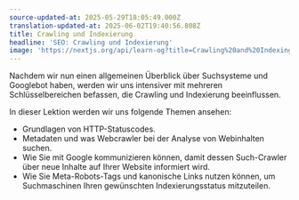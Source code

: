 ```yaml
---
source-updated-at: 2025-05-29T18:05:49.000Z
translation-updated-at: 2025-06-02T19:40:56.808Z
title: Crawling und Indexierung
headline: 'SEO: Crawling und Indexierung'
image: 'https://nextjs.org/api/learn-og?title=Crawling%20and%20Indexing&amp;chapter=4'
---
```


Nachdem wir nun einen allgemeinen Überblick über Suchsysteme und Googlebot haben, werden wir uns intensiver mit mehreren Schlüsselbereichen befassen, die Crawling und Indexierung beeinflussen.

In dieser Lektion werden wir uns folgende Themen ansehen:

*   Grundlagen von HTTP-Statuscodes.
*   Metadaten und was Webcrawler bei der Analyse von Webinhalten suchen.
*   Wie Sie mit Google kommunizieren können, damit dessen Such-Crawler über neue Inhalte auf Ihrer Website informiert wird.
*   Wie Sie Meta-Robots-Tags und kanonische Links nutzen können, um Suchmaschinen Ihren gewünschten Indexierungsstatus mitzuteilen.